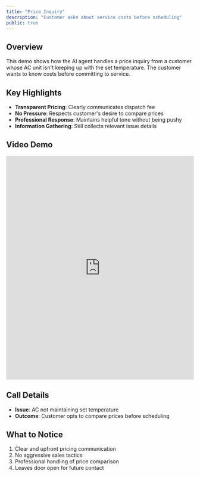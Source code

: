```yaml
---
title: "Price Inquiry"
description: "Customer asks about service costs before scheduling"
public: true
---
```


## Overview

This demo shows how the AI agent handles a price inquiry from a customer whose AC unit isn't keeping up with the set temperature. The customer wants to know costs before committing to service.

## Key Highlights

- **Transparent Pricing**: Clearly communicates dispatch fee
- **No Pressure**: Respects customer's desire to compare prices
- **Professional Response**: Maintains helpful tone without being pushy
- **Information Gathering**: Still collects relevant issue details

## Video Demo

<iframe
  src="https://share.descript.com/embed/niQfbKLK5ax"
  width="100%"
  height="600"
  frameBorder="0"
  allowFullScreen
  className="rounded-xl"
></iframe>

## Call Details

- **Issue**: AC not maintaining set temperature
- **Outcome**: Customer opts to compare prices before scheduling

## What to Notice

1. Clear and upfront pricing communication
2. No aggressive sales tactics
3. Professional handling of price comparison
4. Leaves door open for future contact
